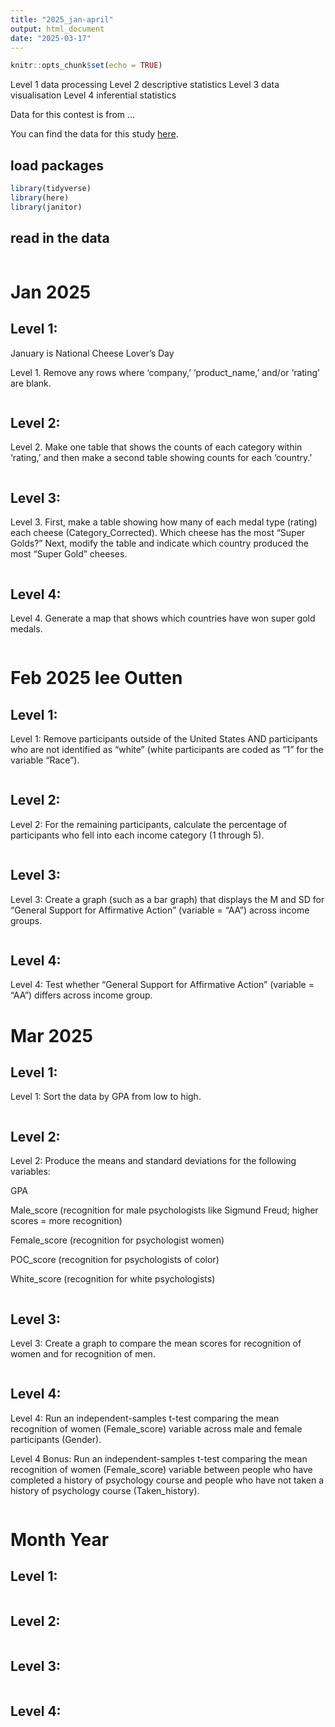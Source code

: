 ```yaml
---
title: "2025_jan-april"
output: html_document
date: "2025-03-17"
---
```


```r
knitr::opts_chunk$set(echo = TRUE)
```

Level 1 data processing
Level 2 descriptive statistics
Level 3 data visualisation
Level 4 inferential statistics

Data for this contest is from ...

You can find the data for this study [here](...).

## load packages

```r
library(tidyverse)
library(here)
library(janitor)

```


## read in the data

```r



```

#  Jan 2025

## Level 1: 


January is National Cheese Lover’s Day

Level 1. Remove any rows where ‘company,’ ‘product_name,’ and/or ‘rating’ are blank.
```r


```
 

## Level 2: 
Level 2. Make one table that shows the counts of each category within ‘rating,’ and then make a second table showing counts for each ‘country.’ 

```r

```
 

## Level 3: 

Level 3. First, make a table showing how many of each medal type (rating) each cheese (Category_Corrected). Which cheese has the most “Super Golds?” Next, modify the table and indicate which country produced the most “Super Gold” cheeses. 
```r


```

## Level 4: 
Level 4. Generate a map that shows which countries have won super gold medals.
 

```r



```



#  Feb 2025 lee Outten

## Level 1: 

Level 1: Remove participants outside of the United States AND participants who are not identified as "white" (white participants are coded as "1" for the variable "Race").





```r


```
 

## Level 2: 

Level 2: For the remaining participants, calculate the percentage of participants who fell into each income category (1 through 5).


```r

```
 

## Level 3: 


 Level 3: Create a graph (such as a bar graph) that displays the M and SD for "General Support for Affirmative Action" (variable = "AA") across income groups.


```r


```

## Level 4: 

Level 4: Test whether "General Support for Affirmative Action" (variable = "AA") differs across income group.




#  Mar 2025

## Level 1: 


Level 1: Sort the data by GPA from low to high.

```r


```
 

## Level 2: 

Level 2: Produce the means and standard deviations for the following variables:

GPA

Male_score (recognition for male psychologists like Sigmund Freud; higher scores = more recognition)

Female_score (recognition for psychologist women)

POC_score (recognition for psychologists of color)

White_score (recognition for white psychologists)

```r

```
 

## Level 3: 


Level 3: Create a graph to compare the mean scores for recognition of women and for recognition of men.


 
```r


```

## Level 4: 

Level 4: Run an independent-samples t-test comparing the mean recognition of women (Female_score) variable across male and female participants (Gender).

Level 4 Bonus: Run an independent-samples t-test comparing the mean recognition of women (Female_score) variable between people who have completed a history of psychology course and people who have not taken a history of psychology course (Taken_history).
```r



```



#  Month Year

## Level 1: 



```r


```
 

## Level 2: 


```r

```
 

## Level 3: 


 
```r


```

## Level 4: 


```r



```







```r



```
